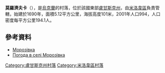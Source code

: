 {{coord|49|27|42|N|39|53|52|E|scale:100000|display=title}}

'''莫羅濟夫卡'''（{{lang-uk|Морозівка}}），是[[烏克蘭|烏克蘭]]的村落，位於該國東部[[盧甘斯克州|盧甘斯克州]]，由[[米洛韋區|米洛韋區]]負責管轄，始建於1690年，面積5.12平方公里，海拔高度101米，2001年人口994，人口密度每平方公里194.1人。

==參考資料==
*[http://w1.c1.rada.gov.ua/pls/z7502/A005?rdat1=30.08.2013&rf7571=18252 Морозівка]{{dead link|date=2018年4月 |bot=InternetArchiveBot |fix-attempted=yes }}
* [http://weather.in.ua/ua/lyganskaja/16292 Погода в селі Морозівка]

{{DEFAULTSORT:Морозівка}}
[[Category:盧甘斯克州村落|Category:盧甘斯克州村落]]
[[Category:米洛韋區村落|Category:米洛韋區村落]]


{{Luhansk-geo-stub}}